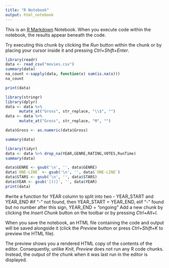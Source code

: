```yaml
---
title: "R Notebook"
output: html_notebook
---
```


This is an [R Markdown](http://rmarkdown.rstudio.com) Notebook. When you execute code within the notebook, the results appear beneath the code. 

Try executing this chunk by clicking the *Run* button within the chunk or by placing your cursor inside it and pressing *Ctrl+Shift+Enter*. 

```r
library(readr)
data <- read_csv("movies.csv")
summary(data)
na_count <-sapply(data, function(x) sum(is.na(x)))
na_count
```
```r
print(data)
```
```r
library(stringr)
library(dplyr)
data <- data %>%
      mutate_at("Gross", str_replace, "\\$", "")
data <- data %>%
      mutate_at("Gross", str_replace, "M", "")
```
```r
data$Gross <- as.numeric(data$Gross)
```
```r
summary(data)
```
```r
library(tidyr)
data <- data %>% drop_na(YEAR,GENRE,RATING,VOTES,RunTime)
summary(data)
```
```r
data$GENRE <- gsub('\n', '', data$GENRE)
data$`ONE-LINE` <- gsub('\n', '', data$`ONE-LINE`)
data$STARS <- gsub('\n', '', data$STARS)
data$YEAR <- gsub('[()]', '', data$YEAR)
print(data)
```
#write a function for YEAR column to split into two - YEAR_START and YEAR_END 
#if "-" not found, then YEAR_START = YEAR_END, elif "-" found but no number after this sign, YEAR_END = "ongoing"
Add a new chunk by clicking the *Insert Chunk* button on the toolbar or by pressing *Ctrl+Alt+I*.

When you save the notebook, an HTML file containing the code and output will be saved alongside it (click the *Preview* button or press *Ctrl+Shift+K* to preview the HTML file).

The preview shows you a rendered HTML copy of the contents of the editor. Consequently, unlike *Knit*, *Preview* does not run any R code chunks. Instead, the output of the chunk when it was last run in the editor is displayed.